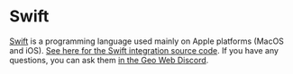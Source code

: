 
# Swift

[Swift](https://developer.apple.com/swift/) is a programming language used mainly on Apple platforms (MacOS and iOS).
[See here for the Swift integration source code](https://github.com/Geo-Web-Project/mud-world-base).
If you have any questions, you can ask them [in the Geo Web Discord](https://discord.com/invite/reXgPru7ck).

<TemplateDisclaimer />
